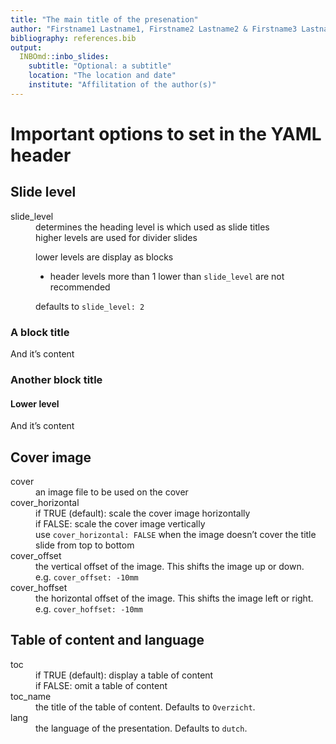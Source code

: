 ```yaml
---
title: "The main title of the presenation"
author: "Firstname1 Lastname1, Firstname2 Lastname2 & Firstname3 Lastname3"
bibliography: references.bib
output: 
  INBOmd::inbo_slides:
    subtitle: "Optional: a subtitle"
    location: "The location and date"
    institute: "Affilitation of the author(s)"
---
```


# Important options to set in the YAML header

## Slide level 

slide_level
  ~ determines the heading level is which used as slide titles
  ~ higher levels are used for divider slides
  ~ lower levels are display as blocks
  
    - header levels more than 1 lower than `slide_level` are not recommended
  ~ defaults to `slide_level: 2`
  
### A block title

And it's content

### Another block title

#### Lower level

And it's content

## Cover image

cover
  ~ an image file to be used on the cover

cover_horizontal
  ~ if TRUE (default): scale the cover image horizontally
  ~ if FALSE: scale the cover image vertically
  ~ use `cover_horizontal: FALSE` when the image doesn't cover the title slide from top to bottom

cover_offset
  ~ the vertical offset of the image. This shifts the image up or down.
  ~ e.g. `cover_offset: -10mm`

cover_hoffset
  ~ the horizontal offset of the image. This shifts the image left or right.
  ~ e.g. `cover_hoffset: -10mm`

## Table of content and language

toc
  ~ if TRUE (default): display a table of content
  ~ if FALSE: omit a table of content

toc_name
  ~ the title of the table of content. Defaults to `Overzicht`.
  
lang
  ~ the language of the presentation. Defaults to `dutch`.
